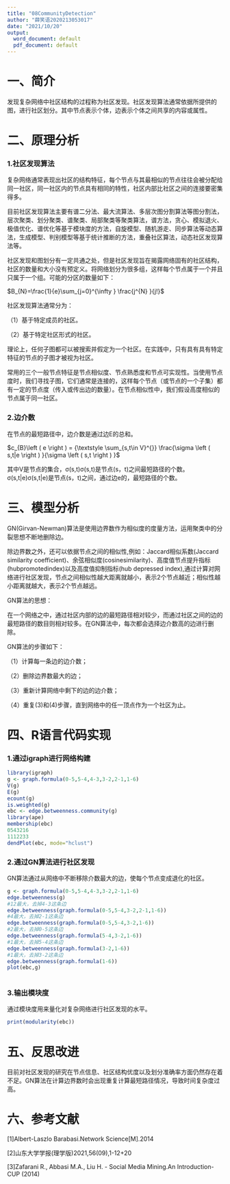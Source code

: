 ---
title: "08CommunityDetection"
author: "薛笑语2020213053017"
date: "2021/10/20"
output:
  word_document: default
  pdf_document: default
---
# 一、简介

发现复杂网络中社区结构的过程称为社区发现。社区发现算法通常依据所提供的图，进行社区划分。其中节点表示个体，边表示个体之间共享的内容或属性。

# 二、原理分析

### 1.社区发现算法

复杂网络通常表现出社区的结构特征，每个节点与其最相似的节点往往会被分配给同一社区，同一社区内的节点具有相同的特性，社区内部比社区之间的连接要密集得多。

目前社区发现算法主要有谱二分法、最大流算法、多层次图分割算法等图分割法，层次聚类、划分聚类、谱聚类、局部聚类等聚类算法，谱方法，贪心、模拟退火、极值优化、谱优化等基于模块度的方法，自旋模型、随机游走、同步算法等动态算法，生成模型、判别模型等基于统计推断的方法，重叠社区算法，动态社区发现算法等。

社区发现和图划分有一定共通之处，但是社区发现旨在揭露网络固有的社区结构，社区的数量和大小没有预定义。将网络划分为很多组，这样每个节点属于一个并且只属于一个组。可能的分区的数量如下：

$B_{N}=\frac{1}{e}\sum_{j=0}^{\infty } \frac{j^{N} }{j!}$ 
 
 社区发现算法通常分为：

（1）基于特定成员的社区。

（2）基于特定社区形式的社区。

理论上，任何子图都可以被搜索并假定为一个社区。在实践中，只有具有具有特定特征的节点的子图才被视为社区。

常用的三个一般节点特征是节点相似度、节点熟悉度和节点可实现性。当使用节点度时，我们寻找子图，它们通常是连接的，这样每个节点（或节点的一个子集）都有一定的节点度（传入或传出边的数量）。在节点相似性中，我们假设高度相似的节点属于同一社区。

### 2.边介数

在节点的最短路径中，边介数是通过边E的总和。

$c_{B}\left ( e \right ) = {\textstyle \sum_{s,t\in V}^{}} \frac{\sigma \left ( s,t|e \right ) }{\sigma \left ( s,t \right ) }$

其中V是节点的集合，σ(s,t)σ(s,t)是节点(s，t)之间最短路径的个数。σ(s,t|e)σ(s,t|e)是节点(s，t)之间，通过边e的，最短路径的个数。

# 三、模型分析

GN(Girvan-Newman)算法是使用边界数作为相似度的度量方法，运用聚类中的分裂思想不断地删除边。

除边界数之外，还可以依据节点之间的相似性,例如：Jaccard相似系数(Jaccard similarity coefficient)、余弦相似度(cosinesimilarity)、高度值节点提升指标(hubpromotedindex)以及高度值抑制指标(hub depressed index),通过计算对网络进行社区发现，节点之间相似性越大距离就越小，表示2个节点越近；相似性越小距离就越大，表示2个节点越远。

GN算法的思想：

在一个网络之中，通过社区内部的边的最短路径相对较少，而通过社区之间的边的最短路径的数目则相对较多。在GN算法中，每次都会选择边介数高的边进行删除。

GN算法的步骤如下： 

（1）计算每一条边的边介数； 

（2）删除边界数最大的边； 

（3）重新计算网络中剩下的边的边介数；

（4）重复(3)和(4)步骤，直到网络中的任一顶点作为一个社区为止。

# 四、R语言代码实现

### 1.通过igraph进行网络构建

```{r}
library(igraph)
g <- graph.formula(0-5,5-4,4-3,3-2,2-1,1-6)
V(g)
E(g)
ecount(g)
is.weighted(g)
ebc <- edge.betweenness.community(g)
library(ape)
membership(ebc)
0543216 
1112233 
dendPlot(ebc, mode="hclust")
```

### 2.通过GN算法进行社区发现

GN算法通过从网络中不断移除介数最大的边，使每个节点变成退化的社区。

```{r}
g <- graph.formula(0-5,5-4,4-3,3-2,2-1,1-6)
edge.betweenness(g)
#12最大，去掉4-3这条边
edge.betweenness(graph.formula(0-5,5-4,3-2,2-1,1-6))
#4最大，去掉2-1这条边
edge.betweenness(graph.formula(0-5,5-4,3-2,1-6))
#2最大，去掉0-5这条边
edge.betweenness(graph.formula(5-4,3-2,1-6))
#1最大，去掉5-4这条边
edge.betweenness(graph.formula(3-2,1-6))
#1最大，去掉3-2这条边
edge.betweenness(graph.formula(1-6))
plot(ebc,g) 
 
```

### 3.输出模块度

通过模块度用来量化对复杂网络进行社区发现的水平。

```{r}

print(modularity(ebc))
```

# 五、反思改进

目前对社区发现的研究在节点信息、社区结构优度以及划分准确率方面仍然存在着不足。GN算法在计算边界数时会出现重复计算最短路径情况，导致时间复杂度过高。

# 六、参考文献

[1]Albert-Laszlo Barabasi.Network Science[M].2014

[2]山东大学学报(理学版)2021,56(09),1-12+20

[3]Zafarani R., Abbasi M.A., Liu H. - Social Media Mining.An Introduction-CUP (2014)